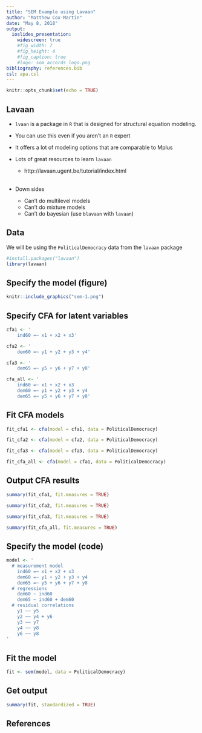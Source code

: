 ```yaml
---
title: "SEM Example using Lavaan"
author: "Matthew Cox-Martin"
date: "May 8, 2018"
output:
  ioslides_presentation:
    widescreen: true
    #fig_width: 7
    #fig_height: 4
    #fig_caption: true
    #logo: som_accords_logo.png
bibliography: references.bib
csl: apa.csl
---
```


```r
knitr::opts_chunk$set(echo = TRUE)
```

## Lavaan

- `lvaan` is a package in `R` that is designed for structural equation modeling. 

- You can use this even if you aren't an `R` expert

- It offers a lot of modeling options that are comparable to Mplus

- Lots of great resources to learn `lavaan`
    + http://lavaan.ugent.be/tutorial/index.html<br />
    <br />
- Down sides
    + Can't do multilevel models
    + Can't do mixture models
    + Can't do bayesian (use `blavaan` with `lavaan`)
    
## Data 

We will be using the `PoliticalDemocracy` data from the `lavaan` package

```r
#install.packages("lavaan")
library(lavaan)

```

## Specify the model (figure)

```r
knitr::include_graphics("sem-1.png")
```

## Specify CFA for latent variables

```r

cfa1 <- '
    ind60 =~ x1 + x2 + x3'

cfa2 <- '
    dem60 =~ y1 + y2 + y3 + y4'

cfa3 <- '
    dem65 =~ y5 + y6 + y7 + y8'

cfa_all <- '
    ind60 =~ x1 + x2 + x3
    dem60 =~ y1 + y2 + y3 + y4
    dem65 =~ y5 + y6 + y7 + y8'

```

## Fit CFA models

```r

fit_cfa1 <- cfa(model = cfa1, data = PoliticalDemocracy)

fit_cfa2 <- cfa(model = cfa2, data = PoliticalDemocracy)

fit_cfa3 <- cfa(model = cfa3, data = PoliticalDemocracy)

fit_cfa_all <- cfa(model = cfa1, data = PoliticalDemocracy)

```

## Output CFA results

```r

summary(fit_cfa1, fit.measures = TRUE)

summary(fit_cfa2, fit.measures = TRUE)

summary(fit_cfa3, fit.measures = TRUE)

summary(fit_cfa_all, fit.measures = TRUE)

```

## Specify the model (code)

```r

model <- '
  # measurement model
    ind60 =~ x1 + x2 + x3
    dem60 =~ y1 + y2 + y3 + y4
    dem65 =~ y5 + y6 + y7 + y8
  # regressions
    dem60 ~ ind60
    dem65 ~ ind60 + dem60
  # residual correlations
    y1 ~~ y5
    y2 ~~ y4 + y6
    y3 ~~ y7
    y4 ~~ y8
    y6 ~~ y8
'

```

## Fit the model

```r

fit <- sem(model, data = PoliticalDemocracy)

```

## Get output

```r

summary(fit, standardized = TRUE)

```

## References


